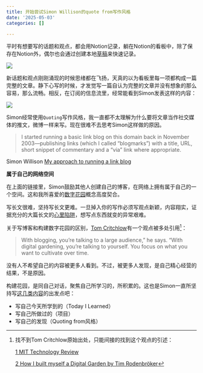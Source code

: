 ```yaml
---
title: 开始尝试Simon Willison的quote from写作风格
date: '2025-05-03'
categories: []

---
```


平时有想要写的话题和观点，都会用Notion记录，躺在Notion的看板中，除了保存在Notion外，偶尔也会通过创建本地[草稿](https://quarto.org/docs/websites/website-drafts.html#specifying-drafts)来快速记录。

![](https://image.luozx.org/garden/2025/04/1f65bc909ca911dc589d9ed4f15de946.png)

新话题和观点刚刚涌现的时候思绪都在飞扬，天真的以为看板里每一项都构成一篇完整的文章。静下心写的时候，才发觉写一篇自认为完整的文章并没有想象的那么容易，那么流畅。相反，在订阅的信息流里，经常能看到Simon发表这样的内容：

![](https://image.luozx.org/garden/2025/05/fe5650abd58b026b48b4b01400a3a601.png)

Simon经常使用`Quoting`写作风格，我一直都不太理解为什么要将文章当作社交媒体的推文，微博一样来写。现在很难不去思考Simon这样做的原因。

> I started running a basic link blog on this domain back in November 2003—publishing links (which I called “blogmarks”) with a title, URL, short snippet of commentary and a “via” link where appropriate.

Simon Willison [My approach to running a link blog](https://simonwillison.net/2024/Dec/22/link-blog/)

**属于自己的网络空间**

在上面的链接里，Simon鼓励其他人创建自己的博客，在网络上拥有属于自己的一个空间。这和我所喜爱的[数字花园](../pages/about.qmd)概念高度契合。

写长文很难，坚持写长文更难。一旦掉入你的写作必须写观点新颖，内容翔实，证据充分的大篇长文的[心里陷阱](https://simonwillison.net/2022/Nov/6/what-to-blog-about/)，想写点东西就变的异常艰难。

关于写博客和构建数字花园的区别，[Tom Critchlow](https://tomcritchlow.com/)有一个观点被多处引用[^note]：

> With blogging, you’re talking to a large audience,” he says. “With digital gardening, you’re talking to yourself. You focus on what you want to cultivate over time.

[^note]: 找不到Tom Critchlow原始出处，只能间接的找到这个观点的引述：

      [1 MIT Technology Review](https://www.technologyreview.com/2020/09/03/1007716/digital-gardens-let-you-cultivate-your-own-little-bit-of-the-internet/)


      [2 How I built myself a Digital Garden by Tim Rodenbröker](https://timrodenbroeker.de/digital-garden/)


没有人不希望自己的内容被更多人看到。不过，被更多人发现，是自己精心经营的结果，不是原因。

构建花园，是同自己对话，聚焦自己所学习的，所积累的。这也是Simon一直所坚持写[这几类内容](https://simonwillison.net/2022/Nov/6/what-to-blog-about/)的出发点吧：

- 写自己今天所学到的（Today I Learned）
- 写自己所做过的（项目）
- 写自己的发现（Quoting from风格）